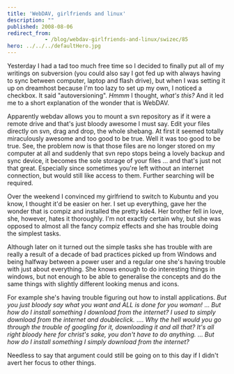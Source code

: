 ```yaml
---
title: 'WebDAV, girlfriends and linux'
description: ""
published: 2008-08-06
redirect_from: 
            - /blog/webdav-girlfriends-and-linux/swizec/85
hero: ../../../defaultHero.jpg
---
```

Yesterday I had a tad too much free time so I decided to finally put all of my writings on subversion (you could also say I got fed up with always having to sync between computer, laptop and flash drive), but when I was setting it up on dreamhost because I&#x27;m too lazy to set up my own, I noticed a checkbox. It said &quot;autoversioning&quot;. _Hmmm_ I thought, _what&#x27;s this?_ And it led me to a short explanation of the wonder that is WebDAV.

Apparently webdav allows you to mount a svn repository as if it were a remote drive and that&#x27;s just bloody awesome I must say. Edit your files directly on svn, drag and drop, the whole shebang. At first it seemed totally miraculously awesome and too good to be true. Well it was too good to be true. See, the problem now is that those files are no longer stored on my computer at all and suddenly that svn repo stops being a lovely backup and sync device, it becomes the sole storage of your files ... and that&#x27;s just not that great. Especially since sometimes you&#x27;re left without an internet connection, but would still like access to them. Further searching will be required.

Over the weekend I convinced my girlfriend to switch to Kubuntu and you know, I thought it&#x27;d be easier on her. I set up everything, gave her the wonder that is compiz and installed the pretty kde4. Her brother fell in love, she, however, hates it thoroughly. I&#x27;m not exactly certain why, but she was opposed to almost all the fancy compiz effects and she has trouble doing the simplest tasks.

Although later on it turned out the simple tasks she has trouble with are really a result of a decade of bad practices picked up from Windows and being halfway between a power user and a regular one she&#x27;s having trouble with just about everything. She knows enough to do interesting things in windows, but not enough to be able to generalise the concepts and do the same things with slightly different looking menus and icons.

For example she&#x27;s having trouble figuring out how to install applications. _But you just bloody say what you want and ALL is done for you woman!_ ... _But how do I install something I download from the internet? I used to simply download from the internet and doubleclick._ .... _Why the hell would you go through the trouble of googling for it, downloading it and all that? It&#x27;s all right bloody here for christ&#x27;s sake, you don&#x27;t have to do anything._ ... _But how do I install something I simply download from the internet?_

Needless to say that argument could still be going on to this day if I didn&#x27;t avert her focus to other things.